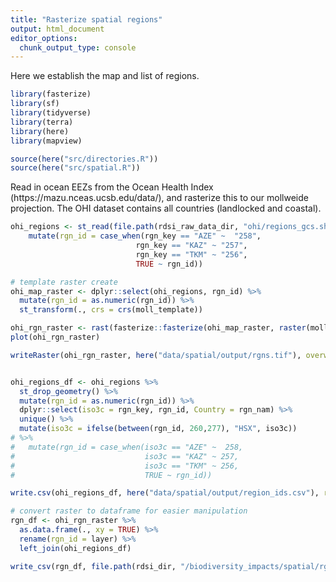 ```yaml
---
title: "Rasterize spatial regions"
output: html_document
editor_options: 
  chunk_output_type: console
---
```


Here we establish the map and list of regions.

```r

library(fasterize)
library(sf)
library(tidyverse)
library(terra)
library(here)
library(mapview)

source(here("src/directories.R"))
source(here("src/spatial.R"))

```


Read in ocean EEZs from the Ocean Health Index (https://mazu.nceas.ucsb.edu/data/), and rasterize this to our mollweide projection. The OHI dataset contains all countries (landlocked and coastal).

```r
ohi_regions <- st_read(file.path(rdsi_raw_data_dir, "ohi/regions_gcs.shp")) %>%
    mutate(rgn_id = case_when(rgn_key == "AZE" ~  "258",
                            rgn_key == "KAZ" ~ "257", 
                            rgn_key == "TKM" ~ "256",
                            TRUE ~ rgn_id))

# template raster create
ohi_map_raster <- dplyr::select(ohi_regions, rgn_id) %>%
  mutate(rgn_id = as.numeric(rgn_id)) %>%
  st_transform(., crs = crs(moll_template))

ohi_rgn_raster <- rast(fasterize::fasterize(ohi_map_raster, raster(moll_template), field="rgn_id"))
plot(ohi_rgn_raster)

writeRaster(ohi_rgn_raster, here("data/spatial/output/rgns.tif"), overwrite = TRUE)


ohi_regions_df <- ohi_regions %>%
  st_drop_geometry() %>%
  mutate(rgn_id = as.numeric(rgn_id)) %>%
  dplyr::select(iso3c = rgn_key, rgn_id, Country = rgn_nam) %>%
  unique() %>%
  mutate(iso3c = ifelse(between(rgn_id, 260,277), "HSX", iso3c)) 
# %>%
#   mutate(rgn_id = case_when(iso3c == "AZE" ~  258,
#                             iso3c == "KAZ" ~ 257, 
#                             iso3c == "TKM" ~ 256,
#                             TRUE ~ rgn_id))

write.csv(ohi_regions_df, here("data/spatial/output/region_ids.csv"), row.names = FALSE)

# convert raster to dataframe for easier manipulation
rgn_df <- ohi_rgn_raster %>%
  as.data.frame(., xy = TRUE) %>%
  rename(rgn_id = layer) %>%
  left_join(ohi_regions_df)

write_csv(rgn_df, file.path(rdsi_dir, "/biodiversity_impacts/spatial/rgns_xy_all.csv"))

```

